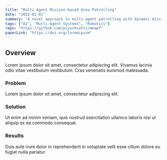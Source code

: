 ```yaml
---
title: "Multi-Agent Mission-based Area Patrolling"
date: "2022-01-01"
summary: "A novel approach to multi-agent patrolling with dynamic mission assignments."
tags: ["AI", "Multi-Agent Systems", "Robotics"]
repo: "https://github.com/piyushsatti/mmapf"
paperLink: "https://doi.org/loremipsum"
---
```


## Overview
Lorem ipsum dolor sit amet, consectetur adipiscing elit. Vivamus lacinia odio vitae vestibulum vestibulum. Cras venenatis euismod malesuada.

### Problem
Lorem ipsum dolor sit amet, consectetur adipiscing elit.

### Solution
Ut enim ad minim veniam, quis nostrud exercitation ullamco laboris nisi ut aliquip ex ea commodo consequat.

### Results
Duis aute irure dolor in reprehenderit in voluptate velit esse cillum dolore eu fugiat nulla pariatur.
